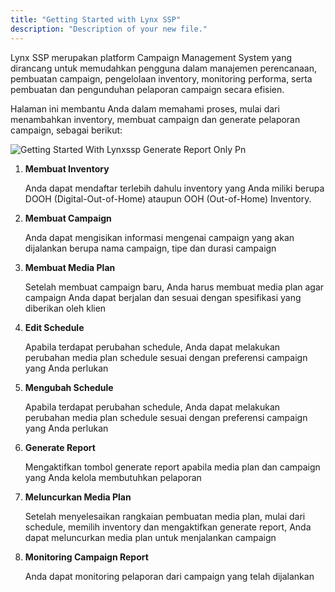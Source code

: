 ```yaml
---
title: "Getting Started with Lynx SSP"
description: "Description of your new file."
---
```


<p class="text-md text-justify">
Lynx SSP merupakan platform Campaign Management System yang dirancang untuk memudahkan pengguna dalam manajemen perencanaan, pembuatan campaign, pengelolaan inventory, monitoring performa, serta pembuatan dan pengunduhan pelaporan campaign secara efisien.

Halaman ini membantu Anda dalam memahami proses, mulai dari menambahkan inventory, membuat campaign dan generate pelaporan campaign, sebagai berikut:
</p>

![Getting Started With Lynxssp Generate Report Only Pn](/images/getting-started-with-lynxssp-generate-report-only.png)

1. **Membuat Inventory**
   <div class="text-sm">
   Anda dapat mendaftar terlebih dahulu inventory yang Anda miliki berupa DOOH (Digital-Out-of-Home) ataupun OOH (Out-of-Home) Inventory.
   </div>

   <Card title="Membuat DOOH (Digital-Out-of-Home) Inventory">
     
   </Card>
   <Card title="Membuat OOH (Out-of-Home) Inventory" iconType="regular">
     
   </Card>

2. **Membuat Campaign**

   <div class="text-sm">
   Anda dapat mengisikan informasi mengenai campaign yang akan dijalankan berupa nama campaign, tipe dan durasi campaign
   </div>

3. **Membuat Media Plan**

   <div class="text-sm">
   Setelah membuat campaign baru, Anda harus membuat media plan agar campaign Anda dapat berjalan dan sesuai dengan spesifikasi yang diberikan oleh klien
   </div>

4. **Edit Schedule**

   <div class="text-sm">
   Apabila terdapat perubahan schedule, Anda dapat melakukan perubahan media plan schedule sesuai dengan preferensi campaign yang Anda perlukan
   </div>

5. **Mengubah Schedule**

   <div class="text-sm">
   Apabila terdapat perubahan schedule, Anda dapat melakukan perubahan media plan schedule sesuai dengan preferensi campaign yang Anda perlukan
   </div>

6. **Generate Report**

   <div class="text-sm">
   Mengaktifkan tombol generate report apabila media plan dan campaign yang Anda kelola membutuhkan pelaporan
   </div>

7. **Meluncurkan Media Plan**

   <div class="text-sm">
   Setelah menyelesaikan rangkaian pembuatan media plan, mulai dari schedule, memilih inventory dan mengaktifkan generate report, Anda dapat meluncurkan media plan untuk menjalankan campaign
   </div>

8. **Monitoring Campaign Report**

   <div class="text-sm">
   Anda dapat monitoring pelaporan dari campaign yang telah dijalankan
   </div>

   <Card title=" Download Pelaporan Campaign">
     
   </Card>
   <Card title="Membagikan Pelaporan Campaign">
     
   </Card>
   <Card title="Mengakses Pelaporan Campaign">
     
   </Card>
